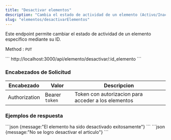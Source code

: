 ```yaml
---
title: "Desactivar elementos"
description: "Cambia el estado de actividad de un elemento (Activo/Inactivo) en el sistema."
slug: "elementos/desactivarElementos"
---
```



Este endpoint permite cambiar el estado de actividad de un elemento específico mediante su ID.


Method : `PUT`

<Tabs>
  <TabItem label="Endpoint">
  ```
  http://localhost:3000/api/elemento/desactivar/:id_elemento
  ```
  </TabItem>
</Tabs>


<h3>Encabezados de Solicitud</h3>

| Encabezado | Valor | Descripcion
|----------|-------| -------
| Authorization |  Bearer `token` | Token con autorizacion para acceder a los elementos


<h3>Ejemplos de respuesta</h3>

<Tabs>
  <TabItem label="Status 201">
  ```json
  {message:"El elemento ha sido desactivado exitosamente"}
  ```
  </TabItem>

  <TabItem label="Status 400">
  ```json
  {message:"No se logro desactivar el articulo"}
  ```
  </TabItem>
</Tabs>


